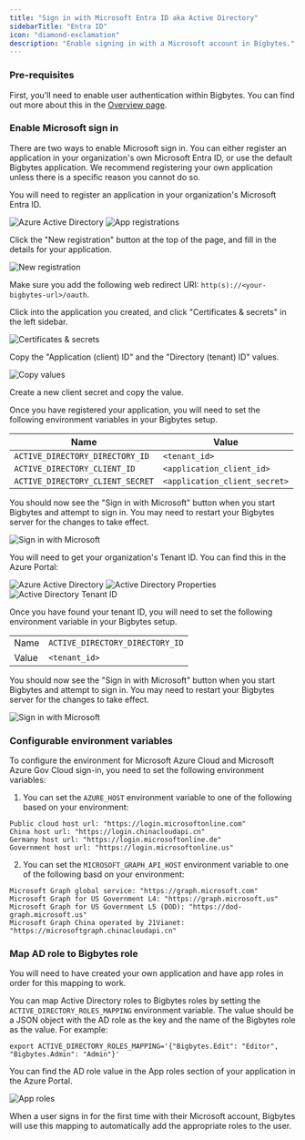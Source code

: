 ```yaml
---
title: "Sign in with Microsoft Entra ID aka Active Directory"
sidebarTitle: "Entra ID"
icon: "diamond-exclamation"
description: "Enable signing in with a Microsoft account in Bigbytes."
---
```


### Pre-requisites

First, you'll need to enable user authentication within Bigbytes. You can find out more about
this in the [Overview page](/production/authentication/overview).

### Enable Microsoft sign in

There are two ways to enable Microsoft sign in. You can either register an application in your organization's
own Microsoft Entra ID, or use the default Bigbytes application. We recommend registering your own application unless
there is a specific reason you cannot do so.

<AccordionGroup>

<Accordion title="Register and use your own Bigbytes application">

You will need to register an application in your organization's Microsoft Entra ID.

<Steps>

<Step title="Log into your Azure Portal">
</Step>

<Step title="Click into the Microsoft Entra ID service">
<Frame>
    <img
        alt="Azure Active Directory"
        src="https://github.com/getbigbytes/assets/blob/main/production/authentication/ad.png?raw=true"
    />
</Frame>
</Step>

<Step title="Navigate to the tenant you want users to sign into">
</Step>

<Step title="Click App registrations on the left sidebar">
<Frame>
    <img
        alt="App registrations"
        src="https://github.com/getbigbytes/assets/blob/main/production/authentication/ad-app-registrations.png?raw=true"
    />
</Frame>
</Step>

<Step title="Register a new application for Bigbytes">

Click the "New registration" button at the top of the page, and fill in the details for your application.

<Frame>
    <img
        alt="New registration"
        src="https://github.com/getbigbytes/assets/blob/main/production/authentication/ad-new-registration.png?raw=true"
    />
</Frame>

Make sure you add the following web redirect URI: `http(s)://<your-bigbytes-url>/oauth`.

</Step>

<Step title="Create client secret for the application">

Click into the application you created, and click "Certificates & secrets" in the left sidebar.

<Frame>
    <img
        alt="Certificates & secrets"
        src="https://github.com/getbigbytes/assets/blob/main/production/authentication/ad-certificates.png?raw=true"
    />
</Frame>

Copy the "Application (client) ID" and the "Directory (tenant) ID" values.

<Frame>
    <img
        alt="Copy values"
        src="https://github.com/getbigbytes/assets/blob/main/production/authentication/ad-application-fields.png?raw=true"
    />
</Frame>

Create a new client secret and copy the value.

</Step>

<Step title="Set environment variable for Bigbytes">

Once you have registered your application, you will need to set the following environment variables
in your Bigbytes setup.

| Name | Value |
| --- | --- |
| `ACTIVE_DIRECTORY_DIRECTORY_ID` | `<tenant_id>` |
| `ACTIVE_DIRECTORY_CLIENT_ID` | `<application_client_id>` |
| `ACTIVE_DIRECTORY_CLIENT_SECRET` | `<application_client_secret>` |

You should now see the "Sign in with Microsoft" button when you start Bigbytes and attempt to sign in.
You may need to restart your Bigbytes server for the changes to take effect.

<Frame>
    <img
        alt="Sign in with Microsoft"
        src="https://github.com/getbigbytes/assets/blob/main/production/authentication/sign-in-with-microsoft.png?raw=true"
    />
</Frame>

</Step>

</Steps>

</Accordion>

<Accordion title="Use the default Bigbytes application">

You will need to get your organization's Tenant ID. You can find this in the
Azure Portal:

<Steps>

<Step title="Log into your Azure Portal">
</Step>

<Step title="Click into the Microsoft Entra ID service">
<Frame>
    <img
        alt="Azure Active Directory"
        src="https://github.com/getbigbytes/assets/blob/main/production/authentication/ad.png?raw=true"
    />
</Frame>
</Step>

<Step title="Navigate to the directory you want users to sign into">
</Step>

<Step title="Click 'Properties' in the left sidebar">
<Frame>
    <img
        alt="Active Directory Properties"
        src="https://github.com/getbigbytes/assets/blob/main/production/authentication/ad-properties.png?raw=true"
    />
</Frame>
</Step>

<Step title="Copy the value under Tenant ID">
<Frame>
    <img
        alt="Active Directory Tenant ID"
        src="https://github.com/getbigbytes/assets/blob/main/production/authentication/ad-tenant-id.png?raw=true"
    />
</Frame>
</Step>

<Step title="Set environment variable for Bigbytes">

Once you have found your tenant ID, you will need to set the following environment variable
in your Bigbytes setup.

|   |   |
| --- | --- |
| Name | `ACTIVE_DIRECTORY_DIRECTORY_ID` |
| Value | `<tenant_id>` |

You should now see the "Sign in with Microsoft" button when you start Bigbytes and attempt to sign in.
You may need to restart your Bigbytes server for the changes to take effect.

<Frame>
    <img
        alt="Sign in with Microsoft"
        src="https://github.com/getbigbytes/assets/blob/main/production/authentication/sign-in-with-microsoft.png?raw=true"
    />
</Frame>

</Step>

</Steps>

</Accordion>

</AccordionGroup>

### Configurable environment variables
To configure the environment for Microsoft Azure Cloud and Microsoft Azure Gov Cloud sign-in,
you need to set the following environment variables:
1. You can set the `AZURE_HOST` environment variable to one of the following based on your environment:
```
Public cloud host url: "https://login.microsoftonline.com"
China host url: "https://login.chinacloudapi.cn"
Germany host url: "https://login.microsoftonline.de"
Government host url: "https://login.microsoftonline.us"
```
2. You can set the `MICROSOFT_GRAPH_API_HOST` environment variable to one of the following basd on your environment:
```
Microsoft Graph global service: "https://graph.microsoft.com"
Microsoft Graph for US Government L4: "https://graph.microsoft.us"
Microsoft Graph for US Government L5 (DOD): "https://dod-graph.microsoft.us"
Microsoft Graph China operated by 21Vianet: "https://microsoftgraph.chinacloudapi.cn"
```

### Map AD role to Bigbytes role

<Note>

You will need to have created your own application and have app roles in order for this mapping to work.

</Note>

You can map Active Directory roles to Bigbytes roles by setting the `ACTIVE_DIRECTORY_ROLES_MAPPING` environment variable.
The value should be a JSON object with the AD role as the key and the name of the Bigbytes role as the value. For example:

`export ACTIVE_DIRECTORY_ROLES_MAPPING='{"Bigbytes.Edit": "Editor", "Bigbytes.Admin": "Admin"}'`

You can find the AD role value in the App roles section of your application in the Azure Portal.

<Frame>
    <img
        alt="App roles"
        src="https://github.com/getbigbytes/assets/blob/main/production/authentication/ad-app-role-value.png?raw=true"
    />
</Frame>

When a user signs in for the first time with their Microsoft account, Bigbytes will use this mapping to automatically add
the appropriate roles to the user.
